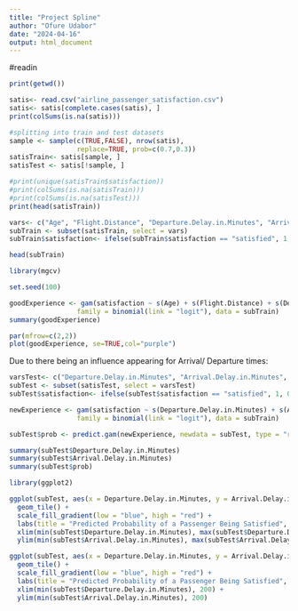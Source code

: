 ```yaml
---
title: "Project Spline"
author: "Ofure Udabor"
date: "2024-04-16"
output: html_document
---
```

#readin
```r
print(getwd())
```

```r
satis<- read.csv("airline_passenger_satisfaction.csv")
satis<- satis[complete.cases(satis), ]
print(colSums(is.na(satis)))

#splitting into train and test datasets
sample <- sample(c(TRUE,FALSE), nrow(satis),  
                 replace=TRUE, prob=c(0.7,0.3)) 
satisTrain<- satis[sample, ] 
satisTest <- satis[!sample, ]

#print(unique(satisTrain$satisfaction))
#print(colSums(is.na(satisTrain)))
#print(colSums(is.na(satisTest)))
print(head(satisTrain))
```

```r
vars<- c("Age", "Flight.Distance", "Departure.Delay.in.Minutes", "Arrival.Delay.in.Minutes", "satisfaction")
subTrain <- subset(satisTrain, select = vars)
subTrain$satisfaction<- ifelse(subTrain$satisfaction == "satisfied", 1, 0)

head(subTrain)
```


```r
library(mgcv)

set.seed(100)

goodExperience <- gam(satisfaction ~ s(Age) + s(Flight.Distance) + s(Departure.Delay.in.Minutes) + s(Arrival.Delay.in.Minutes), 
                 family = binomial(link = "logit"), data = subTrain)
summary(goodExperience)
```


```r
par(mfrow=c(2,2))
plot(goodExperience, se=TRUE,col="purple")

```


Due to there being an influence appearing for Arrival/ Departure times:

```r
varsTest<- c("Departure.Delay.in.Minutes", "Arrival.Delay.in.Minutes", "satisfaction")
subTest <- subset(satisTest, select = varsTest)
subTest$satisfaction<- ifelse(subTest$satisfaction == "satisfied", 1, 0)
```


```r
newExperience <- gam(satisfaction ~ s(Departure.Delay.in.Minutes) + s(Arrival.Delay.in.Minutes), 
                 family = binomial(link = "logit"), data = subTrain)

subTest$prob <- predict.gam(newExperience, newdata = subTest, type = "response")

summary(subTest$Departure.Delay.in.Minutes)
summary(subTest$Arrival.Delay.in.Minutes)
summary(subTest$prob)
```


```r
library(ggplot2)

ggplot(subTest, aes(x = Departure.Delay.in.Minutes, y = Arrival.Delay.in.Minutes, fill = prob)) +
  geom_tile() +
  scale_fill_gradient(low = "blue", high = "red") +
  labs(title = "Predicted Probability of a Passenger Being Satisfied", x = "Departure Delay", y = "Arrival Delay") +
  xlim(min(subTest$Departure.Delay.in.Minutes), max(subTest$Departure.Delay.in.Minutes)) +
  ylim(min(subTest$Arrival.Delay.in.Minutes), max(subTest$Arrival.Delay.in.Minutes))
```


```r
ggplot(subTest, aes(x = Departure.Delay.in.Minutes, y = Arrival.Delay.in.Minutes, fill = prob)) +
  geom_tile() +
  scale_fill_gradient(low = "blue", high = "red") +
  labs(title = "Predicted Probability of a Passenger Being Satisfied", x = "Departure Delay", y = "Arrival Delay") +
  xlim(min(subTest$Departure.Delay.in.Minutes), 200) +
  ylim(min(subTest$Arrival.Delay.in.Minutes), 200)
```
